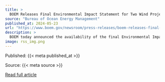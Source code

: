 ```yaml
---
title: >
  BOEM Releases Final Environmental Impact Statement for Two Wind Projects Offshore New Jersey
source: "Bureau of Ocean Energy Management"
published_at: 2024-05-23
url: "https://www.boem.gov/newsroom/press-releases/boem-releases-final-environmental-impact-statement-two-wind-projects"
description: >
  BOEM today announced the availability of the final Environmental Impact Statement (EIS) for two wind energy projects offshore New Jersey.
image: rss_img.png
---
```



  Published: {{< meta published_at >}}
  

  Source: {{< meta source >}}
  

  [Read full article]({{< meta url >}}){target='blank'}
  

